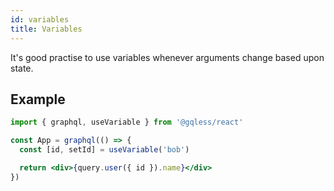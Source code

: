 ```yaml
---
id: variables
title: Variables
---
```


It's good practise to use variables whenever arguments change based upon state.

## Example

```jsx
import { graphql, useVariable } from '@gqless/react'

const App = graphql(() => {
  const [id, setId] = useVariable('bob')

  return <div>{query.user({ id }).name}</div>
})
```
